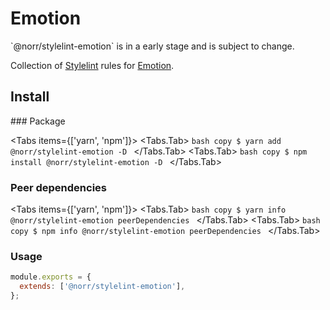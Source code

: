 
# Emotion

<Callout type="error" emoji="🚫">
  `@norr/stylelint-emotion` is in a early stage and is subject to change.
</Callout>

Collection of [Stylelint](https://stylelint.io/) rules for [Emotion](https://emotion.sh/).

## Install

<Steps>
  ### Package

  <Tabs items={['yarn', 'npm']}>
    <Tabs.Tab>
      ```bash copy
      $ yarn add @norr/stylelint-emotion -D
      ```
    </Tabs.Tab>
    <Tabs.Tab>
      ```bash copy
      $ npm install @norr/stylelint-emotion -D
      ```
    </Tabs.Tab>
  </Tabs>

  ### Peer dependencies

  <Tabs items={['yarn', 'npm']}>
    <Tabs.Tab>
      ```bash copy
      $ yarn info @norr/stylelint-emotion peerDependencies
      ```
    </Tabs.Tab>
    <Tabs.Tab>
      ```bash copy
      $ npm info @norr/stylelint-emotion peerDependencies
      ```
    </Tabs.Tab>
  </Tabs>

  ### Usage

  ```js copy
  module.exports = {
    extends: ['@norr/stylelint-emotion'],
  };
  ```
</Steps>
